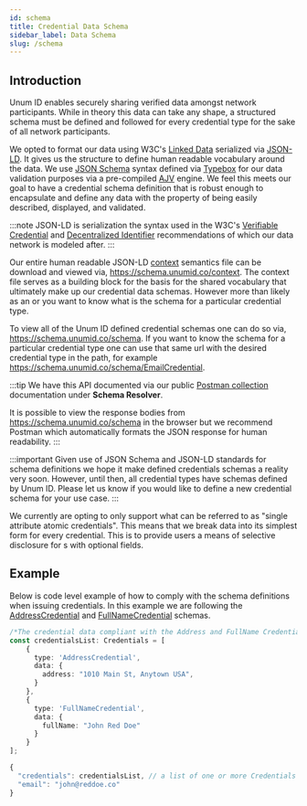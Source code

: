```yaml
---
id: schema
title: Credential Data Schema
sidebar_label: Data Schema
slug: /schema
---
```



## Introduction
Unum ID enables securely sharing verified <a href="/terminology#credential"><Tip type="credential"/></a> data amongst network participants. While in theory this data can take any shape, a structured schema must be defined and followed for every credential type for the sake of all network participants.

We opted to format our data using W3C's [Linked Data](https://www.w3.org/standards/semanticweb/data) serialized via [JSON-LD](https://www.w3.org/TR/json-ld11/). It gives us the structure to define human readable vocabulary around the data. We use [JSON Schema](https://json-schema.org/) syntax defined via [Typebox](https://github.com/sinclairzx81/typebox) for our data validation purposes via a pre-compiled [AJV](https://ajv.js.org/guide/why-ajv.html) engine. We feel this meets our goal to have a credential schema definition that is robust enough to encapsulate and define any data with the property of being easily described, displayed, and validated.

:::note
JSON-LD is serialization the syntax used in the W3C's [Verifiable Credential](https://www.w3.org/TR/vc-data-model/#json-ld) and [Decentralized Identifier](https://www.w3.org/TR/did-core/#json-ld) recommendations of which our data network is modeled after.
:::

Our entire human readable JSON-LD [context](https://www.w3.org/TR/json-ld11/#the-context) semantics file can be download and viewed via, https://schema.unumid.co/context. The context file serves as a building block for the basis for the shared vocabulary that ultimately make up our credential data schemas. However more than likely as an <Tip type="issuer"/> or <Tip type="verifier"/> you want to know what is the schema for a particular credential type.

To view all of the Unum ID defined credential schemas one can do so via, https://schema.unumid.co/schema. If you want to know the schema for a particular credential type one can use that same  url with the desired credential type in the path, for example https://schema.unumid.co/schema/EmailCredential.

:::tip
We have this API documented via our public [Postman collection](https://docs.api.unumid.co/) documentation under **Schema Resolver**.

It is possible to view the response bodies from https://schema.unumid.co/schema in the browser but we recommend Postman which automatically formats the JSON response for human readability.
:::

:::important
Given use of JSON Schema and JSON-LD standards for schema definitions we hope it make <a href="/terminology#customer"><Tip type="customer"/></a> defined credentials schemas a reality very soon. However, until then, all credential types have schemas defined by Unum ID. Please let us know if you would like to define a new credential schema for your use case.
:::

We currently are opting to only support what can be referred to as "single attribute atomic credentials". This means that we break data into its simplest form for every credential. This is to provide users a means of selective disclosure for <a href="/terminology#request"><Tip type="request"/></a>s with optional fields.

## Example
Below is code level example of how to comply with the schema definitions when issuing credentials. In this example we are following the [AddressCredential](https://schema.unumid.co/schema/AddressCredential) and [FullNameCredential](https://schema.unumid.co/schema/FullNameCredential) schemas.

```typescript
/*The credential data compliant with the Address and FullName Credentials schemas*/
const credentialsList: Credentials = [
    {
      type: 'AddressCredential',
      data: {
        address: "1010 Main St, Anytown USA",
      }
    },
    {
      type: 'FullNameCredential',
      data: {
        fullName: "John Red Doe"
      }
    }
];
```

```typescript title="Example Request Body for Issuing Credentials"
{
  "credentials": credentialsList, // a list of one or more Credentials objects
  "email": "john@reddoe.co"
}

```